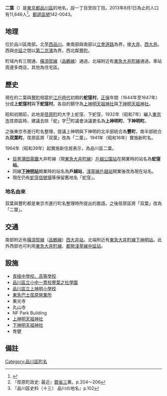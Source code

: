 {{Pathnav|日本|東京都|品川區|name=二葉|frame=1}}
{{Infobox Settlement
|official_name = 二葉
|native_name =
|settlement_type = [[町|町]]
|image_skyline =
|imagesize =
|image_caption =
|image_flag =
|image_seal =
| image_map =
| map_caption =
|subdivision_type = [[國家|國家]]
|subdivision_name = [[File:Flag_of_Japan.svg|border]] [[日本|日本]]
|subdivision_type1 = [[都道府縣|都道府縣]]
|subdivision_name1 = [[File:Flag_of_Tokyo_Prefecture.svg|25px]] [[東京都|東京都]]
|subdivision_type2 = [[東京都區部|特別區]]
|subdivision_name2 = [[File:Flag_of_Shinagawa,_Tokyo.svg|25px]] [[品川區|品川區]]
|established_title =
|established_date =
|government_type =
|leader_title =
|leader_name =
|area_magnitude =
|area_total_sq_mi =
|area_total_km2 =
|area_land_sq_mi =
|area_land_km2 =
|area_urban_sq_mi =
|area_urban_km2 =
|area_metro_km2 =
|area_metro_sq_mi =
|population_as_of= 2013年（平成25年）8月1日
|population_footnotes =
|population_total = 11646
|population_urban =
|population_metro =
|population_density_sq_mi =
|population_density_km2 =
| timezone = [[日本標準時間|JST]]
| utc_offset = +9
|timezone_DST =
|utc_offset_DST =
|latd=|latm=|lats=|latNS=
|longd=|longm=|longs=|longEW=
|elevation_footnotes=
|elevation_m =
|elevation_ft =
|postal_code_type = [[郵遞區號|郵遞區號]]
|postal_code = 142-0043
|area_code =
|website =
|footnotes =
}}
'''二葉'''（{{jpn|j=二葉|hg=ふたば|rm=Futaba|f=y}}）是[[東京都|東京都]][[品川區|品川區]]的地名，設一丁目至四丁目。2013年8月1日為止的人口有11,646人<ref>{{Cite web |url=http://www.city.shinagawa.tokyo.jp/ct/other000044500/201308a.xls |title=世帯と人口‐例月表 【地区別、町丁別、地域センター別】 2013年8月1日現在 |accessdate=2013年8月7日 |archive-date=2014年2月23日 |archive-url=https://web.archive.org/web/20140223014045/http://www.city.shinagawa.tokyo.jp/ct/other000044500/201308a.xls |dead-url=no }}</ref>。[[郵遞區號|郵遞區號]]142-0043。

== 地理 ==
位於品川區南部。北至[[西品川|西品川]]。東南部與南部以[[立會道路|立會道路]]為界，接[[大井_(品川區)|大井]]、[[西大井|西大井]]。西與[[中延|中延]]之間以[[國道1號_(日本)|第二京濱]]為界。西北鄰[[豐町_(品川區)|豐町]]。

町域內有三間通、[[橫須賀線|橫須賀線]]（[[品鶴線|品鶴線]]）通過，北端附近有[[東急大井町線|東急大井町線]]通過。車站周邊多商店，其他為住宅區。

== 歷史 ==
現在的二葉與[[豐町_(品川區)|豐町]]相當於[[江戶時代|江戶時代]]初期的'''蛇窪村'''，[[正保|正保]]年間（1644年至1647年）分成'''上蛇窪村'''與'''下蛇窪村'''。各自的鎮守為[[上神明天祖神社|上神明天祖神社]]與[[下神明天祖神社|下神明天祖神社]]。

昭和初期前，此地是[[荏原區|荏原町]]的大字上蛇窪、下蛇窪，1932年（昭和7年）編入[[東京市|東京市]]荏原區時，建議去除「蛇」字<ref>『荏原町政史: 最近』[[鏡省三|鏡省三]]著。p.204～206</ref><ref>『品川區史料（十三） 品川の地名』p.102</ref>町議會決議更名為'''上神明町'''、'''下神明町'''。

之後東京市進行町名整理，提議上神明與下神明的北半部統合為'''豐町'''，南半部統合為'''双葉町'''。荏原區將「双葉」改為「二葉」，1941年（昭和16年）實施新町名。

1964年（昭和39年）起實施新住居表示，為品川區二葉。

* [[目黑蒲田電鐵|目黑蒲田電鐵]]大井町線（現[[東急大井町線|東急大井町線]]）[[戶越公園站|戶越公園站]]在開業時的站名為'''蛇窪站'''。
* 同線'''[[下神明站|下神明站]]'''開業時的站名為'''戶越站'''，[[都營地下鐵淺草線|淺草線]][[戶越站|戶越站]]開業後改為現在站名。
* 現在仍有[[蛇窪信號場|蛇窪信號場]]等保留舊地名「蛇窪」。

=== 地名由來 ===
双葉與豐町都是東京市進行町名整理時所提出的嘉語。之後荏原區將「双葉」改為「二葉」。

== 交通 ==
南部附近有[[橫須賀線|橫須賀線]]（[[品鶴線|品鶴線]]）[[西大井站|西大井站]]。北端附近有[[東急大井町線|東急大井町線]][[下神明站|下神明站]]。此外西部也可利用[[東急大井町線|東急大井町線]]、[[都營地下鐵淺草線|都營淺草線]][[中延站|中延站]]。

== 設施 ==
* [[青稜中學校、高等學校|青稜中學校、高等學校]]
* [[品川區立小中一貫校豐葉之杜學園|品川區立小中一貫校豐葉之杜學園]]
* [[品川區立上神明小學校|品川區立上神明小學校]]
* [[東急巴士荏原營業所|東急巴士荏原營業所]]
* 東光寺
* 丸山寺
* NF Park Building
*[[上神明天祖神社|上神明天祖神社]]
*[[下神明天祖神社|下神明天祖神社]]
*育健

== 備註 ==
{{reflist}}

{{品川區的町名}}
{{DEFAULTSORT:Futaba}}
[[Category:品川區町名|Category:品川區町名]]